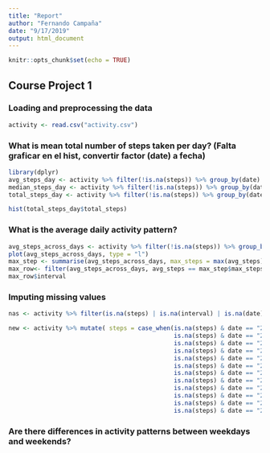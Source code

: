 ```yaml
---
title: "Report"
author: "Fernando Campaña"
date: "9/17/2019"
output: html_document
---
```


```r
knitr::opts_chunk$set(echo = TRUE)
```

## Course Project 1

### Loading and preprocessing the data

```r
activity <- read.csv("activity.csv")
```

### What is mean total number of steps taken per day? (Falta graficar en el hist, convertir factor (date) a fecha)
```r
library(dplyr)
avg_steps_day <- activity %>% filter(!is.na(steps)) %>% group_by(date) %>% summarise(avg_steps = mean(steps))
median_steps_day <- activity %>% filter(!is.na(steps)) %>% group_by(date) %>% summarise(median_steps = median(steps))
total_steps_day <- activity %>% filter(!is.na(steps)) %>% group_by(date) %>% summarise(total_steps = sum(steps))

hist(total_steps_day$total_steps)
```

### What is the average daily activity pattern?
```r
avg_steps_across_days <- activity %>% filter(!is.na(steps)) %>% group_by(interval) %>% summarise(avg_steps = mean(steps))
plot(avg_steps_across_days, type = "l")
max_step <- summarise(avg_steps_across_days, max_steps = max(avg_steps))
max_row<- filter(avg_steps_across_days, avg_steps == max_step$max_steps)
max_row$interval
```

### Imputing missing values
```r
nas <- activity %>% filter(is.na(steps) | is.na(interval) | is.na(date))

new <- activity %>% mutate( steps = case_when(is.na(steps) & date == "2012-10-01" ~  0, 
                                              is.na(steps) & date == "2012-10-02" ~  0.438,
                                              is.na(steps) & date == "2012-10-03" ~  39.4 ,
                                              is.na(steps) & date == "2012-10-04" ~  42.1,
                                              is.na(steps) & date == "2012-10-05" ~  46.2,
                                              is.na(steps) & date == "2012-10-06" ~  53.5,
                                              is.na(steps) & date == "2012-10-07" ~  38.2,
                                              is.na(steps) & date == "2012-10-08" ~  0,
                                              is.na(steps) & date == "2012-10-09" ~  44.5,
                                              is.na(steps) & date == "2012-10-10" ~  34.4,
                                              is.na(steps) & date == "2012-10-11" ~  35.8,
                                              is.na(steps) & date == "2012-10-12" ~  60.4))
```

### Are there differences in activity patterns between weekdays and weekends?
